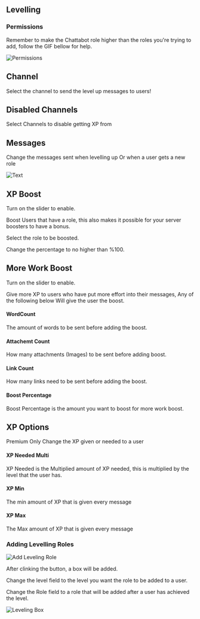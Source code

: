 ## Levelling

### Permissions

Remember to make the Chattabot role higher than the roles you're trying to add, follow the GIF bellow for help.

![Permissions](/role.gif)

## Channel

Select the channel to send the level up messages to users!


## Disabled Channels

Select Channels to disable getting XP from

## Messages

Change the messages sent when levelling up
Or when a user gets a new role

![Text](/Text.png)


## XP Boost

Turn on the slider to enable.


Boost Users that have a role, this also makes it possible for your server boosters to have a bonus.

Select the role to be boosted.

Change the percentage to no higher than %100.


## More Work Boost

Turn on the slider to enable.

Give more XP to users who have put more effort into their messages,
Any of the following below Will give the user the boost.

#### WordCount
The amount of words to be sent before adding the boost.

#### Attachemt Count
How many attachments (Images) to be sent before adding boost.

#### Link Count
How many links need to be sent before adding the boost.

#### Boost Percentage
Boost Percentage is the amount you want to boost for more work boost.


## XP Options 
Premium Only 
Change the XP given or needed to a user

#### XP Needed Multi
XP Needed is the Multiplied amount of XP needed, this is multiplied by the level that the user has.

#### XP Min
The min amount of XP that is given every message

#### XP Max
The Max amount of XP that is given every message

### Adding Levelling Roles

![Add Leveling Role](/LevelingADD.png)

After clinking the button, a box will be added.

Change the level field to the level you want the role to be added to a user.


Change the Role field to a role that will be added after a user has achieved the level.

![Leveling Box](/LevelingRole.png)

